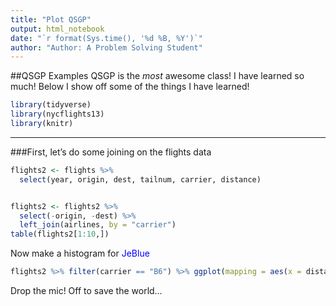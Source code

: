 ```yaml
---
title: "Plot QSGP"
output: html_notebook
date: "`r format(Sys.time(), '%d %B, %Y')`"
author: "Author: A Problem Solving Student"
---
```


##QSGP Examples
QSGP is the *most* awesome class! I have learned so much! Below I show off some of the things I have learned! 

```r
library(tidyverse)
library(nycflights13)
library(knitr)
```

---
###First, let's do some joining on the flights data

```r

flights2 <- flights %>% 
  select(year, origin, dest, tailnum, carrier, distance)


flights2 <- flights2 %>%
  select(-origin, -dest) %>% 
  left_join(airlines, by = "carrier")
table(flights2[1:10,])

```

Now make a histogram for <font color="blue">JeBlue</font>

```r

flights2 %>% filter(carrier == "B6") %>% ggplot(mapping = aes(x = distance)) + geom_histogram() + ylab("JetBlue Distance count")

```

Drop the mic! Off to save the world...
